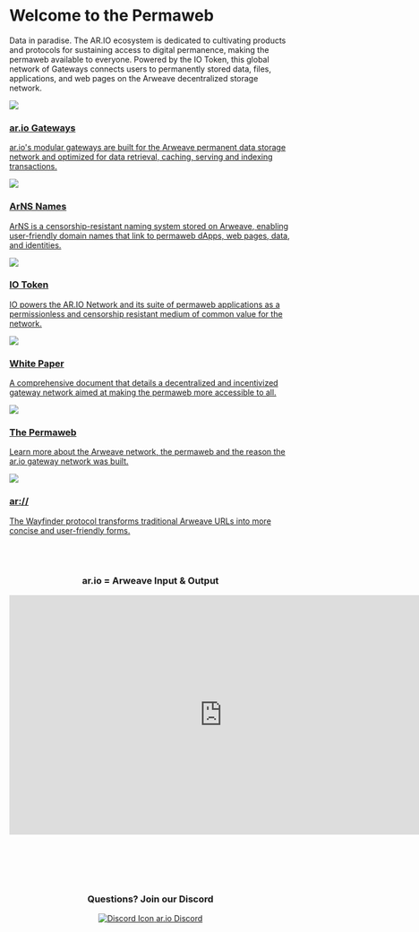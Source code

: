# Welcome to the Permaweb

Data in paradise. The AR.IO ecosystem is dedicated to cultivating products and protocols for sustaining access to digital permanence, making the permaweb available to everyone. Powered by the IO Token, this global network of Gateways connects users to permanently stored data, files, applications, and web pages on the Arweave decentralized storage network.

<div id="block-container" class="home-container">

<div class="home-box">
<a href="./gateways">
<img class="smaller-image" src="$withBase('/images/1-Gateways.png')" ></img>
<h3>ar.io Gateways</h3>
<p>ar.io's modular gateways are built for the Arweave permanent data storage network and optimized for data retrieval, caching, serving and indexing transactions.</p>
</a>
</div>

<div class="home-box">
<a href="./arns">
<img class="smaller-image" src="$withBase('/images/2-ArNSys.png')" ></img>
<h3>ArNS Names</h3>
<p>ArNS is a censorship-resistant naming system stored on Arweave, enabling user-friendly domain names that link to permaweb dApps, web pages, data, and identities.</p>
</a>
</div>

<div class="home-box">
<a href="./token">
<img class="smaller-image" src="$withBase('/images/3-Token.png')" ></img>
<h3>IO Token</h3>
<p>IO powers the AR.IO Network and its suite of permaweb applications as a permissionless and censorship resistant medium of common value for the network.</p>
</a>
</div>

<div class="home-box">
<a href="https://arweave.net/lNjWn3LpyhKC95Kqe-x8X2qgju0j98MhucdDKK85vc4" target="_blank">
<img class="smaller-image" src="$withBase('/images/4-White-Paper.png')" ></img>
<h3>White Paper</h3>
<p>A comprehensive document that details a decentralized and incentivized gateway network aimed at making the permaweb more accessible to all.</p>
</a>
</div>

<div class="home-box">
<a href="./arweave">
<img class="smaller-image" src="$withBase('/images/5-The-Permaweb.png')" ></img>
<h3>The Permaweb</h3>
<p>Learn more about the Arweave network, the permaweb and the reason the ar.io gateway network was built.</p>
</a>
</div>

<div class="home-box">
<a href="./wayfinder">
<img class="smaller-image" src="$withBase('/images/6-ARCSS.png')" ></img>
<h3>ar://</h3>
<p>The Wayfinder protocol transforms traditional Arweave URLs into more concise and user-friendly forms.</p>
</a>
</div>

</div>

<br></br>

<center>
<h3>ar.io = Arweave Input & Output</h3>
<div class="video-container">
<iframe width="760" height="428" src="https://www.youtube.com/embed/6HJc4_OYVMQ" title="What and Why AR.IO? | AR.IO 101" frameborder="0" allow="accelerometer; autoplay; clipboard-write; encrypted-media; gyroscope; picture-in-picture; web-share" allowfullscreen></iframe>
</div>

<br></br>
<br></br>

<h3>Questions? Join our Discord</h3>

<a href="https://discord.gg/7zUPfN4D6g" target="_self" class="discord-container">
    <img class="discord-logo-home" src="$withBase('/images/discord-mark-black.svg')" alt="Discord Icon" ></img>
    <span class="discord-button-text">ar.io Discord</span>
</a>

</center>
